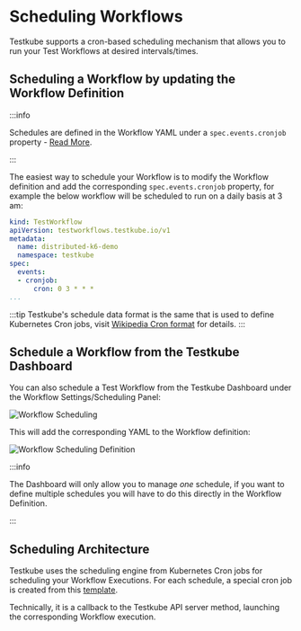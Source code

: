 # Scheduling Workflows

Testkube supports a cron-based scheduling mechanism that allows you to run your Test Workflows at desired intervals/times.

## Scheduling a Workflow by updating the Workflow Definition

:::info

Schedules are defined in the Workflow YAML under a `spec.events.cronjob` property - [Read More](/articles/test-workflows#cronjob).

:::

The easiest way to schedule your Workflow is to modify the Workflow definition and add the corresponding
`spec.events.cronjob` property, for example the below workflow will be scheduled to run on a daily basis at 3 am:

```yaml
kind: TestWorkflow
apiVersion: testworkflows.testkube.io/v1
metadata:
  name: distributed-k6-demo
  namespace: testkube
spec:
  events:
  - cronjob:
      cron: 0 3 * * *
...
```

:::tip
Testkube's schedule data format is the same that is used to define Kubernetes Cron jobs,
visit [Wikipedia Cron format](https://en.wikipedia.org/wiki/Cron) for details.
:::

## Schedule a Workflow from the Testkube Dashboard

You can also schedule a Test Workflow from the Testkube Dashboard under the Workflow Settings/Scheduling Panel:

![Workflow Scheduling](images/workflow-scheduling.png)

This will add the corresponding YAML to the Workflow definition:

![Workflow Scheduling Definition](images/workflow-scheduling-definition.png)

:::info

The Dashboard will only allow you to manage _one_ schedule, if you want to define multiple schedules you will have
to do this directly in the Workflow Definition.

:::

## Scheduling Architecture

Testkube uses the scheduling engine from Kubernetes Cron jobs for scheduling your Workflow Executions.
For each schedule, a special cron job is created from this [template](https://github.com/kubeshop/helm-charts/tree/main/charts/testkube-operator/cronjob-template.yml).

Technically, it is a callback to the Testkube API server method, launching the corresponding Workflow execution.

